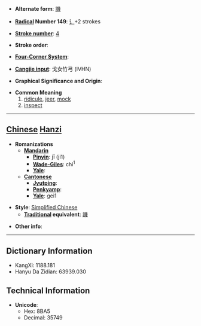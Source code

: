 * '''Alternate form''': [[譏]]

* '''[[Wiktionary:Chinese radical index| Radical]] Number 149''': [[Wiktionary:Chinese radical index 讠|讠]]+2 strokes

* '''[[Wiktionary:Chinese total strokes index|Stroke number]]''': [[Wiktionary:Chinese total strokes index 4|4]]

* '''Stroke order''': 

* '''[[Wiktionary:Chinese four corner index|Four-Corner System]]''': 

* '''[[Wiktionary:Chinese Cangjie index|Cangjie input]]''': 戈女竹弓 (IVHN)

* '''Graphical Significance and Origin''': 

* '''Common Meaning'''
*#[[ridicule]], [[jeer]], [[mock]]
*# [[inspect]]


----

== [[Chinese]] [[Hanzi]] ==

* '''Romanizations'''
** '''[[Mandarin]]'''
*** '''[[Pinyin]]''': jī (ji1)
*** '''[[Wade-Giles]]''': chi<sup>1</sup>
*** '''[[Yale]]''': 
** '''[[Cantonese]]'''
*** '''[[Jyutping]]''':
*** '''[[Penkyamp]]''': 
*** '''[[Yale]]''': gei1

* '''Style''': [[Simplified Chinese]] 
** '''[[Traditional Chinese|Traditional]] equivalent''': [[譏]]

* '''Other info''': 

----

== Dictionary Information ==

* KangXi: 1188.181
* Hanyu Da Zidian: 63939.030

== Technical Information ==

* '''Unicode''':
** Hex: 8BA5
** Decimal: 35749